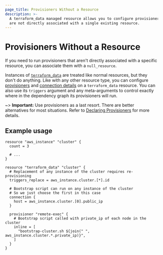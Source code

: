 ```yaml
---
page_title: Provisioners Without a Resource
description: >-
  A terraform_data managed resource allows you to configure provisioners that
  are not directly associated with a single existing resource.
---
```


# Provisioners Without a Resource

If you need to run provisioners that aren't directly associated with a specific
resource, you can associate them with a `null_resource`.

Instances of [`terraform_data`](language/resources/terraform-data) are treated
like normal resources, but they don't do anything. Like with any other resource
type, you can configure [provisioners](/language/resources/provisioners/syntax)
and [connection details](/language/resources/provisioners/connection) on a
`terraform_data` resource. You can also use its `triggers` argument and any
meta-arguments to control exactly where in the dependency graph its
provisioners will run.

~> **Important:** Use provisioners as a last resort. There are better alternatives for most situations. Refer to
[Declaring Provisioners](/language/resources/provisioners/syntax) for more details.

## Example usage

```hcl
resource "aws_instance" "cluster" {
  count = 3

  # ...
}

resource "terraform_data" "cluster" {
  # Replacement of any instance of the cluster requires re-provisioning
  triggers_replace = aws_instance.cluster.[*].id

  # Bootstrap script can run on any instance of the cluster
  # So we just choose the first in this case
  connection {
    host = aws_instance.cluster.[0].public_ip
  }

  provisioner "remote-exec" {
    # Bootstrap script called with private_ip of each node in the cluster
    inline = [
      "bootstrap-cluster.sh ${join(" ", aws_instance.cluster.*.private_ip)}",
    ]
  }
}
```
